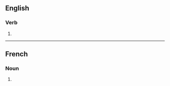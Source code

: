 ==English==

===Verb===
{{head|en|verb form}}

# {{en-third-person singular of|bouse}}

----

==French==

===Noun===
{{head|fr|noun plural form|g=f}}

# {{plural of|bouse|lang=fr}}